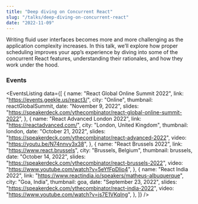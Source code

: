 ```yaml
---
title: "Deep diving on Concurrent React"
slug: "/talks/deep-diving-on-concurrent-react"
date: "2022-11-09"
---
```




Writing fluid user interfaces becomes more and more challenging as the application complexity increases. In this talk, we’ll explore how proper scheduling improves your app’s experience by diving into some of the concurrent React features, understanding their rationales, and how they work under the hood.

### Events

<EventsListing
  data={[
    {
      name: "React Global Online Summit 2022",
      link: "https://events.geekle.us/react3/",
      city: "Online",
      thumbnail: reactGlobalSummit,
      date: "November 9, 2022",
      slides:
        "https://speakerdeck.com/ythecombinator/react-global-online-summit-2022",
    },
    {
      name: "React Advanced London 2022",
      link: "https://reactadvanced.com/",
      city: "London, United Kingdom",
      thumbnail: london,
      date: "October 21, 2022",
      slides: "https://speakerdeck.com/ythecombinator/react-advanced-2022",
      video: "https://youtu.be/N74nnvy3x38",
    },
    {
      name: "React Brussels 2022",
      link: "https://www.react.brussels",
      city: "Brussels, Belgium",
      thumbnail: brussels,
      date: "October 14, 2022",
      slides: "https://speakerdeck.com/ythecombinator/react-brussels-2022",
      video: "https://www.youtube.com/watch?v=5eYfFpDlio4",
    },
    {
      name: "React India 2022",
      link: "https://www.reactindia.io/speakers/matheus-albuquerque",
      city: "Goa, India",
      thumbnail: goa,
      date: "September 23, 2022",
      slides: "https://speakerdeck.com/ythecombinator/react-india-2022",
      video: "https://www.youtube.com/watch?v=js7E1VKqIng",
    },
  ]}
/>
